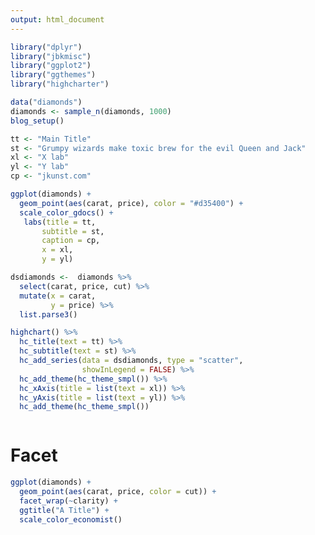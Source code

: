---
output: html_document
---

```{r setup, include=TRUE}
library("dplyr")
library("jbkmisc")
library("ggplot2")
library("ggthemes")
library("highcharter")

data("diamonds")
diamonds <- sample_n(diamonds, 1000)
blog_setup()
```

```{r}
tt <- "Main Title"
st <- "Grumpy wizards make toxic brew for the evil Queen and Jack"
xl <- "X lab"
yl <- "Y lab"
cp <- "jkunst.com"

ggplot(diamonds) + 
  geom_point(aes(carat, price), color = "#d35400") +
  scale_color_gdocs() +
   labs(title = tt,
       subtitle = st,
       caption = cp,
       x = xl,
       y = yl)

dsdiamonds <-  diamonds %>% 
  select(carat, price, cut) %>% 
  mutate(x = carat,
         y = price) %>% 
  list.parse3()

highchart() %>% 
  hc_title(text = tt) %>%
  hc_subtitle(text = st) %>% 
  hc_add_series(data = dsdiamonds, type = "scatter",
                showInLegend = FALSE) %>%
  hc_add_theme(hc_theme_smpl()) %>% 
  hc_xAxis(title = list(text = xl)) %>% 
  hc_yAxis(title = list(text = yl)) %>% 
  hc_add_theme(hc_theme_smpl())



```

# Facet
```{r}
ggplot(diamonds) + 
  geom_point(aes(carat, price, color = cut)) + 
  facet_wrap(~clarity) +
  ggtitle("A Title") +
  scale_color_economist()
```

